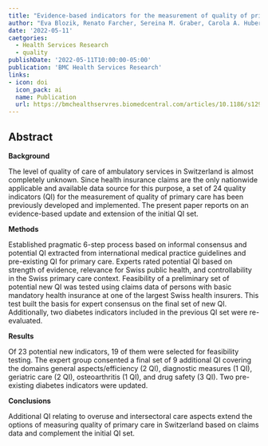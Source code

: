 ```yaml
---
title: "Evidence-based indicators for the measurement of quality of primary care using health insurance claims data in Switzerland: update of the SQUIPRICA working group"
author: "Eva Blozik, Renato Farcher, Sereina M. Graber, Carola A. Huber and Swiss Quality Indicator for Primary Care (SQIPRICA) Working Group"
date: '2022-05-11'
caetgories: 
  - Health Services Research
  - quality
publishDate: '2022-05-11T10:00:00-05:00'
publication: 'BMC Health Services Research'
links:
- icon: doi
  icon_pack: ai
  name: Publication
  url: https://bmchealthservres.biomedcentral.com/articles/10.1186/s12913-022-07893-8
---
```


## Abstract

**Background**

The level of quality of care of ambulatory services in Switzerland is almost completely unknown. Since health insurance claims are the only nationwide applicable and available data source for this purpose, a set of 24 quality indicators (QI) for the measurement of quality of primary care has been previously developed and implemented. The present paper reports on an evidence-based update and extension of the initial QI set.

**Methods**

Established pragmatic 6-step process based on informal consensus and potential QI extracted from international medical practice guidelines and pre-existing QI for primary care. Experts rated potential QI based on strength of evidence, relevance for Swiss public health, and controllability in the Swiss primary care context. Feasibility of a preliminary set of potential new QI was tested using claims data of persons with basic mandatory health insurance at one of the largest Swiss health insurers. This test built the basis for expert consensus on the final set of new QI. Additionally, two diabetes indicators included in the previous QI set were re-evaluated.

**Results**

Of 23 potential new indicators, 19 of them were selected for feasibility testing. The expert group consented a final set of 9 additional QI covering the domains general aspects/efficiency (2 QI), diagnostic measures (1 QI), geriatric care (2 QI), osteoarthritis (1 QI), and drug safety (3 QI). Two pre-existing diabetes indicators were updated.

**Conclusions**

Additional QI relating to overuse and intersectoral care aspects extend the options of measuring quality of primary care in Switzerland based on claims data and complement the initial QI set.
